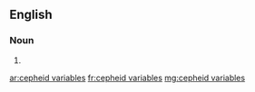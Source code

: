 ==English==

===Noun===
{{head|en|noun plural form}}

# {{plural of|cepheid variable|lang=en}}

[[ar:cepheid variables]]
[[fr:cepheid variables]]
[[mg:cepheid variables]]